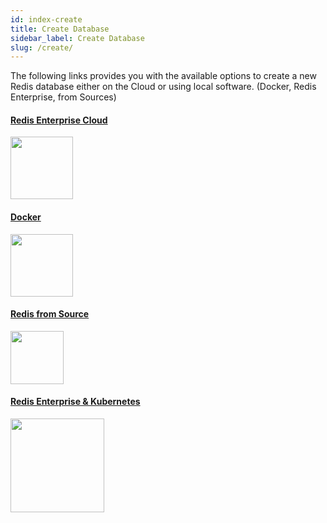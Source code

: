 ```yaml
---
id: index-create
title: Create Database
sidebar_label: Create Database
slug: /create/
---
```



The following links provides you with the available options to create a new Redis database either on the Cloud or using local software. (Docker, Redis Enterprise, from Sources)

<div className="row text--center">

<div className="col">
<div className="ri-container">
<div className="ri-description-short">
    <div className="ri-detail">
        <h4 className="ri-title"><a href={useBaseUrl('/create/cloud')}>Redis Enterprise Cloud</a></h4>
        <div className="ri-description">
        <a href={useBaseUrl('/create/cloud')}>
          <img src={useBaseUrl('/img/logos/cloud.png')} width="100"/>
        </a>
        </div>
    </div>
</div>
</div>
</div>

<div className="col">
<div className="ri-container">
<div className="ri-description-short">
    <div className="ri-detail ">
        <h4 className="ri-title"><a href={useBaseUrl('/create/docker')}>Docker</a></h4>
        <div className="ri-description">
        <a href={useBaseUrl('/create/docker')}>
          <img src={useBaseUrl('/img/logos/docker.png')} width="100"/>
        </a>
        </div>
    </div>
</div>
</div>
</div>

</div>

<div className="row text--center">

<div className="col" >
<div className="ri-container">
<div className="ri-description-short">
    <div className="ri-detail">
        <h4 className="ri-title"><a href={useBaseUrl('/create/resoftware')}>Redis from Source</a></h4>
        <div className="ri-description">
        <a href={useBaseUrl('/create/resoftware')}>
          <img src={useBaseUrl('/img/redis-logo.png')} width="85" />
        </a>
        </div>
    </div>
</div>
</div>
</div>

<div className="col" >
<div className="ri-container">
<div className="ri-description-short">
    <div className="ri-detail">
        <h4 className="ri-title"><a href="https://docs.redislabs.com/latest/platforms/">Redis Enterprise & Kubernetes</a></h4>
        <div className="ri-description">
        <a href="https://docs.redislabs.com/latest/platforms/">
          <img src={useBaseUrl('/img/logos/kubernetes.png')} width="150" />
        </a>
        </div>
    </div>
</div>
</div>
</div>

</div>






